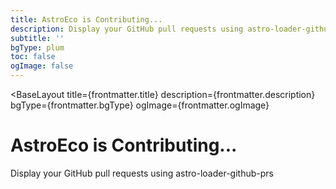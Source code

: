 ```yaml
---
title: AstroEco is Contributing...
description: Display your GitHub pull requests using astro-loader-github-prs
subtitle: ''
bgType: plum
toc: false
ogImage: false
---
```



<BaseLayout
  title={frontmatter.title}
  description={frontmatter.description}
  bgType={frontmatter.bgType}
  ogImage={frontmatter.ogImage}
>
  <StandardLayout class="max-w-65ch" isCentered={true}>
    <Fragment slot="head">
      <h1>AstroEco is <span class="animate-pulse">Contributing...</span></h1>
      <p class="mt--4! op-50 italic"
      >Display your GitHub pull requests using <Link href="https://github.com/lin-stephanie/astro-loaders/tree/main/packages/astro-loader-github-prs" external={true} class="op-100!">astro-loader-github-prs</Link></p>
    </Fragment>
    <GithubView collectionType="prs" />
  </StandardLayout>
</BaseLayout>
